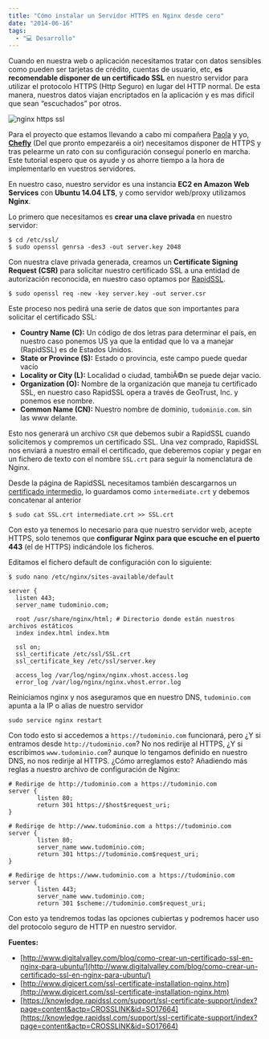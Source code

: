 ```yaml
---
title: "Cómo instalar un Servidor HTTPS en Nginx desde cero"
date: "2014-06-16"
tags:
  - "💻 Desarrollo"
---
```


Cuando en nuestra web o aplicación necesitamos tratar con datos sensibles como pueden ser tarjetas de crédito, cuentas de usuario, etc, **es recomendable disponer de un certificado SSL** en nuestro servidor para utilizar el protocolo HTTPS (Http Seguro) en lugar del HTTP normal. De esta manera, nuestros datos viajan encriptados en la aplicación y es mas difícil que sean “escuchados” por otros.

![nginx https ssl](/images/como-instalar-un-servidor-https-en-nginx-desde-cero/Screen-Shot-2014-07-15-at-18_39_52_xjqlkp.png)

Para el proyecto que estamos llevando a cabo mi compañera [Paola](http://twitter.com/ggarciapaola) y yo, **[Chefly](https://chefly.co "Encuentra gente que cocine para tí")** (Del que pronto empezaréis a oir) necesitamos disponer de HTTPS y tras pelearme un rato con su configuración conseguí ponerlo en marcha. Este tutorial espero que os ayude y os ahorre tiempo a la hora de implementarlo en vuestros servidores.

En nuestro caso, nuestro servidor es una instancia **EC2 en Amazon Web Services** con **Ubuntu 14.04 LTS**, y como servidor web/proxy utilizamos **Nginx**.

Lo primero que necesitamos es **crear una clave privada** en nuestro servidor:

```shell
$ cd /etc/ssl/
$ sudo openssl genrsa -des3 -out server.key 2048
```

Con nuestra clave privada generada, creamos un **Certificate Signing Request (CSR)** para solicitar nuestro certificado SSL a una entidad de autorización reconocida, en nuestro caso optamos por [RapidSSL](http://www.rapidssl.com/).

```shell
$ sudo openssl req -new -key server.key -out server.csr
```

Este proceso nos pedirá una serie de datos que son importantes para solicitar el certificado SSL:

- **Country Name (C):** Un código de dos letras para determinar el país, en nuestro caso ponemos US ya que la entidad que lo va a manejar (RapidSSL) es de Estados Unidos.
- **State or Province (S):** Estado o provincia, este campo puede quedar vacío
- **Locality or City (L):** Localidad o ciudad, tambiÃ©n se puede dejar vacio.
- **Organization (O):** Nombre de la organización que maneja tu certificado SSL, en nuestro caso RapidSSL opera a través de GeoTrust, Inc. y ponemos ese nombre.
- **Common Name (CN):** Nuestro nombre de dominio, `tudominio.com`. sin las www delante.

Esto nos generará un archivo `CSR` que debemos subir a RapidSSL cuando solicitemos y compremos un certificado SSL. Una vez comprado, RapidSSL nos enviará a nuestro email el certificado, que deberemos copiar y pegar en un fichero de texto con el nombre `SSL.crt` para seguir la nomenclatura de Nginx.

Desde la página de RapidSSL necesitamos también descargarnos un [certificado intermedio](https://knowledge.rapidssl.com/support/ssl-certificate-support/index?page=content&id=AR1549), lo guardamos como `intermediate.crt` y debemos concatenar al anterior

```shell
$ sudo cat SSL.crt intermediate.crt >> SSL.crt
```

Con esto ya tenemos lo necesario para que nuestro servidor web, acepte HTTPS, solo tenemos que **configurar Nginx para que escuche en el puerto 443** (el de HTTPS) indicándole los ficheros.

Editamos el fichero default de configuración con lo siguiente:

```shell
$ sudo nano /etc/nginx/sites-available/default
```

```shell
server {
  listen 443;
  server_name tudominio.com;

  root /usr/share/nginx/html; # Directorio donde están nuestros archivos estáticos
  index index.html index.htm

  ssl on;
  ssl_certificate /etc/ssl/SSL.crt
  ssl_certificate_key /etc/ssl/server.key

  access_log /var/log/nginx/nginx.vhost.access.log
  error_log /var/log/nginx/nginx.vhost.error.log
```

Reiniciamos nginx y nos aseguramos que en nuestro DNS, `tudominio.com` apunta a la IP o alias de nuestro servidor

```shell
sudo service nginx restart
```

Con todo esto si accedemos a `https://tudominio.com` funcionará, pero ¿Y si entramos desde `http://tudominio.com`? No nos redirije al HTTPS, ¿Y si escribimos `www.tudominio.com`? aunque lo tengamos definido en nuestro DNS, no nos redirije al HTTPS. ¿Cómo arreglamos esto? Añadiendo más reglas a nuestro archivo de configuración de Nginx:

```shell
# Redirige de http://tudominio.com a https://tudominio.com
server {
        listen 80;
        return 301 https://$host$request_uri;
}

# Redirige de http://www.tudominio.com a https://tudominio.com
server {
        listen 80;
        server_name www.tudominio.com;
        return 301 https://tudominio.com$request_uri;
}

# Redirige de https://www.tudominio.com a https://tudominio.com
server {
        listen 443;
        server_name www.tudominio.com;
        return 301 $scheme://tudominio.com$request_uri;
```

Con esto ya tendremos todas las opciones cubiertas y podremos hacer uso del protocolo seguro de HTTP en nuestro servidor.

**Fuentes:**

- [http://www.digitalvalley.com/blog/como-crear-un-certificado-ssl-en-nginx-para-ubuntu/](http://www.digitalvalley.com/blog/como-crear-un-certificado-ssl-en-nginx-para-ubuntu/)
- [http://www.digicert.com/ssl-certificate-installation-nginx.htm](http://www.digicert.com/ssl-certificate-installation-nginx.htm)
- [https://knowledge.rapidssl.com/support/ssl-certificate-support/index?page=content&actp=CROSSLINK&id=SO17664](https://knowledge.rapidssl.com/support/ssl-certificate-support/index?page=content&actp=CROSSLINK&id=SO17664)
